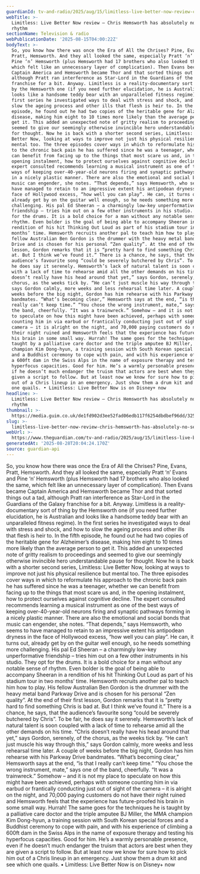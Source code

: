 ```yaml
---
guardianId: tv-and-radio/2025/aug/15/limitless-live-better-now-review-chris-hemsworth
webTitle: >-
  Limitless: Live Better Now review – Chris Hemsworth has absolutely no sense of
  rhythm
sectionName: Television & radio
webPublicationDate: '2025-08-15T04:00:22Z'
bodyText: >-
  So, you know how there was once the Era of All the Chrises? Pine, Evans,
  Pratt, Hemsworth. And they all looked the same, especially Pratt ‘n’ Evans and
  Pine ‘n’ Hemsworth (plus Hemsworth had 17 brothers who also looked the same,
  which felt like an unnecessary layer of complication). Then Evans became
  Captain America and Hemsworth became Thor and that sorted things out a tad,
  although Pratt ran interference as Star-Lord in the Guardians of the Galaxy
  franchise for a bit. Anyway. Limitless is a reality-documentary sort of thing
  by the Hemsworth one (if you need further elucidation, he is Australian and
  looks like a handsome teddy bear with an unparalleled fitness regime). In the
  first series he investigated ways to deal with stress and shock, and how to
  slow the ageing process and other ills that flesh is heir to. In the fifth
  episode, he found out he had two copies of the heritable gene for Alzheimer’s
  disease, making him eight to 10 times more likely than the average person to
  get it. This added an unexpected note of gritty realism to proceedings and
  seemed to give our seemingly otherwise invincible hero understandable pause
  for thought. Now he is back with a shorter second series, Limitless: Live
  Better Now, looking at ways to improve not just his physical resilience but
  mental too. The three episodes cover ways in which to reformulate his approach
  to the chronic back pain he has suffered since he was a teenager, whether we
  can benefit from facing up to the things that most scare us and, in the
  opening instalment, how to protect ourselves against cognitive decline. The
  expert consulted recommends learning a musical instrument as one of the best
  ways of keeping over-40-year-old neurons firing and synaptic pathways forming
  in a nicely plastic manner. There are also the emotional and social bonds that
  music can engender, she notes. “That depends,” says Hemsworth, who seems to
  have managed to retain to an impressive extent his antipodean dryness in the
  face of Hollywood excess, “how well you can play”. He can, it turns out,
  already get by on the guitar well enough, so he needs something more
  challenging. His pal Ed Sheeran – a charmingly low-key unperformative
  friendship – tries him out on a few other instruments in his studio. They opt
  for the drums. It is a bold choice for a man without any notable sense of
  rhythm. Even bolder is the goal of being able to accompany Sheeran in a
  rendition of his hit Thinking Out Loud as part of his stadium tour in two
  months’ time. Hemsworth recruits another pal to teach him how to play. His
  fellow Australian Ben Gordon is the drummer with the heavy metal band Parkway
  Drive and is chosen for his personal “Zen quality”. At the end of their first
  lesson, Gordon remarks that it is “pretty hard to find something Chris is bad
  at. But I think we’ve found it.” There is a chance, he says, that the
  audience’s favourite song “could be severely butchered by Chris”. To be fair,
  he does say it serenely. Hemsworth’s lack of natural talent is soon coupled
  with a lack of time to rehearse amid all the other demands on his time. “Chris
  doesn’t really have his head around that yet,” says Gordon, serenely, of the
  chorus, as the weeks tick by. “He can’t just muscle his way through this,”
  says Gordon calmly, more weeks and less rehearsal time later. A couple of
  weeks before the big night, Gordon has him rehearse with his Parkway Drive
  bandmates. “What’s becoming clear,” Hemsworth says at the end, “is that I
  really can’t keep time.” “You chose the wrong instrument, mate,” says one of
  the band, cheerfully. “It was a trainwreck.” Somehow – and it is not my place
  to speculate on how this might have been achieved, perhaps with someone
  counting him in via earbud or frantically conducting just out of sight of the
  camera – it is alright on the night, and 70,000 paying customers do not have
  their night ruined and Hemsworth feels that the experience has future-proofed
  his brain in some small way. Hurrah! The same goes for the techniques he is
  taught by a palliative care doctor and the triple amputee BJ Miller, the MMA
  champion Kim Dong-hyun, a training session with South Korean special forces
  and a Buddhist ceremony to cope with pain, and with his experience of climbing
  a 600ft dam in the Swiss Alps in the name of exposure therapy and testing his
  hyperfocus capacities. Good for him. He’s a warmly personable presence, even
  if he doesn’t much endanger the truism that actors are best when they are
  given a script to follow. But at least now we know for sure how to pick him
  out of a Chris lineup in an emergency. Just show them a drum kit and see which
  one quails. • Limitless: Live Better Now is on Disney+ now
headline: >-
  Limitless: Live Better Now review – Chris Hemsworth has absolutely no sense of
  rhythm
thumbnail: >-
  https://media.guim.co.uk/de1fd902d3ee52fad06edb117f6254dbdbef96dd/325_0_1665_1333/500.jpg
slug: >-
  limitless-live-better-now-review-chris-hemsworth-has-absolutely-no-sense-of-rhythm
webUrl: >-
  https://www.theguardian.com/tv-and-radio/2025/aug/15/limitless-live-better-now-review-chris-hemsworth
generatedAt: '2025-08-28T20:04:24.170Z'
source: guardian-api
---
```

So, you know how there was once the Era of All the Chrises? Pine, Evans, Pratt, Hemsworth. And they all looked the same, especially Pratt ‘n’ Evans and Pine ‘n’ Hemsworth (plus Hemsworth had 17 brothers who also looked the same, which felt like an unnecessary layer of complication). Then Evans became Captain America and Hemsworth became Thor and that sorted things out a tad, although Pratt ran interference as Star-Lord in the Guardians of the Galaxy franchise for a bit. Anyway. Limitless is a reality-documentary sort of thing by the Hemsworth one (if you need further elucidation, he is Australian and looks like a handsome teddy bear with an unparalleled fitness regime). In the first series he investigated ways to deal with stress and shock, and how to slow the ageing process and other ills that flesh is heir to. In the fifth episode, he found out he had two copies of the heritable gene for Alzheimer’s disease, making him eight to 10 times more likely than the average person to get it. This added an unexpected note of gritty realism to proceedings and seemed to give our seemingly otherwise invincible hero understandable pause for thought. Now he is back with a shorter second series, Limitless: Live Better Now, looking at ways to improve not just his physical resilience but mental too. The three episodes cover ways in which to reformulate his approach to the chronic back pain he has suffered since he was a teenager, whether we can benefit from facing up to the things that most scare us and, in the opening instalment, how to protect ourselves against cognitive decline. The expert consulted recommends learning a musical instrument as one of the best ways of keeping over-40-year-old neurons firing and synaptic pathways forming in a nicely plastic manner. There are also the emotional and social bonds that music can engender, she notes. “That depends,” says Hemsworth, who seems to have managed to retain to an impressive extent his antipodean dryness in the face of Hollywood excess, “how well you can play”. He can, it turns out, already get by on the guitar well enough, so he needs something more challenging. His pal Ed Sheeran – a charmingly low-key unperformative friendship – tries him out on a few other instruments in his studio. They opt for the drums. It is a bold choice for a man without any notable sense of rhythm. Even bolder is the goal of being able to accompany Sheeran in a rendition of his hit Thinking Out Loud as part of his stadium tour in two months’ time. Hemsworth recruits another pal to teach him how to play. His fellow Australian Ben Gordon is the drummer with the heavy metal band Parkway Drive and is chosen for his personal “Zen quality”. At the end of their first lesson, Gordon remarks that it is “pretty hard to find something Chris is bad at. But I think we’ve found it.” There is a chance, he says, that the audience’s favourite song “could be severely butchered by Chris”. To be fair, he does say it serenely. Hemsworth’s lack of natural talent is soon coupled with a lack of time to rehearse amid all the other demands on his time. “Chris doesn’t really have his head around that yet,” says Gordon, serenely, of the chorus, as the weeks tick by. “He can’t just muscle his way through this,” says Gordon calmly, more weeks and less rehearsal time later. A couple of weeks before the big night, Gordon has him rehearse with his Parkway Drive bandmates. “What’s becoming clear,” Hemsworth says at the end, “is that I really can’t keep time.” “You chose the wrong instrument, mate,” says one of the band, cheerfully. “It was a trainwreck.” Somehow – and it is not my place to speculate on how this might have been achieved, perhaps with someone counting him in via earbud or frantically conducting just out of sight of the camera – it is alright on the night, and 70,000 paying customers do not have their night ruined and Hemsworth feels that the experience has future-proofed his brain in some small way. Hurrah! The same goes for the techniques he is taught by a palliative care doctor and the triple amputee BJ Miller, the MMA champion Kim Dong-hyun, a training session with South Korean special forces and a Buddhist ceremony to cope with pain, and with his experience of climbing a 600ft dam in the Swiss Alps in the name of exposure therapy and testing his hyperfocus capacities. Good for him. He’s a warmly personable presence, even if he doesn’t much endanger the truism that actors are best when they are given a script to follow. But at least now we know for sure how to pick him out of a Chris lineup in an emergency. Just show them a drum kit and see which one quails. • Limitless: Live Better Now is on Disney+ now

